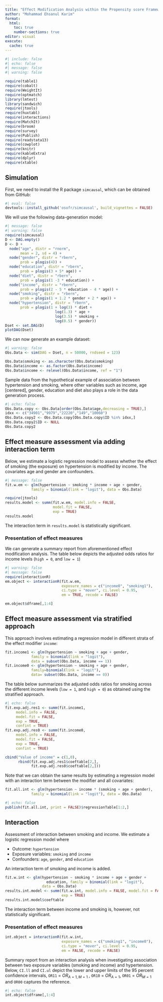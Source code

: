 ```yaml
---
title: "Effect Modification Analysis within the Propensity score Framework"
author: "Mohammad Ehsanul Karim"
format:
  html:
    toc: true
    number-sections: true
editor: visual
execute:
  cache: true
---
```


```r
#| include: false
#| echo: false
#| message: false
#| warning: false

require(table1)
require(cobalt)
require(WeightIt)
require(optmatch)
library(lmtest)
library(sandwich)
require(jtools)
require(huxtabl)
require(interactions)
require(MatchIt)
require(broom)
require(survey)
require(Publish)
require(readstata13)
require(cowplot)
require(knitr)
require(kableExtra)
require(dplyr)
require(xtable)
```

## Simulation

First, we need to install the R package `simcausal`, which can be obtained from GitHub:
```r
#| eval: false
devtools::install_github('osofr/simcausal', build_vignettes = FALSE)
```

We will use the following data-generation model:

```r
#| message: false
#| warning: false
require(simcausal)
D <- DAG.empty()
D <- D + 
  node("age", distr = "rnorm", 
       mean = 2, sd = 4) + 
  node("gender", distr = "rbern", 
       prob = plogis(4)) +
  node("education", distr = "rbern", 
       prob = plogis(3 + 5* age)) +
  node("diet", distr = "rbern", 
       prob = plogis(1 -3 * education)) +
  node("income", distr = "rbern", 
       prob = plogis(2 - 5 * education - 4 * age)) +
  node("smoking", distr = "rbern", 
       prob = plogis(1 + 1.2 * gender + 2 * age)) +
  node("hypertension", distr = "rbern", 
       prob = plogis(1 + log(3) * diet + 
                       log(1.3) * age + 
                       log(3.5) * smoking + 
                       log(0.5) * gender))
Dset <- set.DAG(D)
plotDAG(Dset)
```

We can now generate an example dataset:

```r
#| warning: false
Obs.Data <- sim(DAG = Dset, n = 50000, rndseed = 123)

Obs.Data$smoking <- as.character(Obs.Data$smoking)
Obs.Data$income <- as.factor(Obs.Data$income)
Obs.Data$income <- relevel(Obs.Data$income, ref = "1")
```

Sample data from the hypothetical example of association between hypertension and  smoking, where other variables such as income, age [centered], gender, education and diet also plays a role in the data generation process.
```r
#| echo: false
Obs.Data.copy <- Obs.Data[order(Obs.Data$age,decreasing = TRUE),]
idxx <- c("34901","9979","22220","149","10060")
Obs.Data.copy2 <- Obs.Data.copy[Obs.Data.copy$ID %in% idxx,]
Obs.Data.copy2$ID <- NULL
Obs.Data.copy2
```

## Effect measure assessment via adding interaction term

Below, we estimate a logistic regression model to assess whether the effect of smoking (the exposure) on hypertension is modified by income. The covariates age and gender are confounders.

```r
#| message: false
fit.w.em <- glm(hypertension ~ smoking * income + age + gender, 
            family = binomial(link = "logit"), data = Obs.Data)

require(jtools)
results.model <- summ(fit.w.em, model.info = FALSE, 
                      model.fit = FALSE,
                      exp = TRUE)
results.model
```

The interaction term in `results.model` is statistically significant.


### Presentation of effect measures {.unnumbered}
We can generate a summary report from aforementioned effect modification analysis. The table below depicts the adjusted odds ratios  for income levels (`high = 0`, and `low = 1`)
```r
#| warning: false
#| message: false
require(interactionR)
em.object <- interactionR(fit.w.em, 
                          exposure_names = c("income0", "smoking1"), 
                          ci.type = "mover", ci.level = 0.95, 
                          em = TRUE, recode = FALSE)

em.object$dframe[,1:4]
```

## Effect measure assessment via stratified approach
This approach involves estimating a regression model in different strata of the effect modifier `income`:

```r
fit.income1 <- glm(hypertension ~ smoking + age + gender, 
            family = binomial(link = "logit"), 
            data = subset(Obs.Data, income == 1))
fit.income0 <- glm(hypertension ~ smoking + age + gender, 
            family=binomial(link = "logit"), 
            data= subset(Obs.Data, income == 0))
```

The table below summarizes the adjusted odds ratios for smoking across the different income levels (`low = 1`, and `high = 0`) as obtained using the stratified approach.

```r
#| echo: false
fit.exp.adj.res1 <- summ(fit.income1,  
     model.info = FALSE, 
     model.fit = FALSE, 
     exp = TRUE,
     confint = TRUE)
fit.exp.adj.res0 <- summ(fit.income0, 
     model.info = FALSE, 
     model.fit = FALSE, 
     exp = TRUE,
     confint = TRUE)

cbind("Value of income" = c(1,0), 
      rbind(fit.exp.adj.res1$coeftable[2,],
            fit.exp.adj.res0$coeftable[2,]))
```

Note that we can obtain the same results by estimating a regression model with an interaction term between the modifier and all covariates:

```r
fit.all.int <- glm(hypertension ~ income * (smoking + age + gender), 
            family = binomial(link = "logit"), data = Obs.Data)
```

```r
#| echo: false
publish(fit.all.int, print = FALSE)$regressionTable[1:2,]
```


## Interaction
Assessment of interaction between smoking and income. We estimate a logistic regression model where

- Outcome: `hypertension`
- Exposure variables: `smoking` and `income` 
- Confounders: `age`, `gender`, and `education`

An interaction term of smoking and income is added. 

```r
fit.w.int <- glm(hypertension ~ smoking * income + age + gender + 
                   education, family = binomial(link = "logit"), 
                 data = Obs.Data)
results.int.model <- summ(fit.w.int, model.info = FALSE, model.fit = FALSE, 
                          exp = TRUE)
results.int.model$coeftable
```

The interaction term between income and smoking is, however, not statistically significant.


### Presentation of effect measures {.unnumbered}

```r
int.object = interactionR(fit.w.int, 
                          exposure_names = c("smoking1", "income0"), 
                          ci.type = "mover", ci.level = 0.95, 
                          em = FALSE, recode = FALSE)
```

Summary report from an interaction analysis when investigating association between two exposure variables (smoking and income) and hypertension. Below, `CI.ll` and `CI.ul` depict the lower and upper limits of the 95 percent confidence intervals, `OR11` = $OR_{A = 1, M = 1}$ , `OR10` = $OR_{A = 1}$, `OR01` = $OR_{M = 1}$ and `OR00` captures the reference.

```r
#| echo: false
int.object$dframe[,1:4]
```
